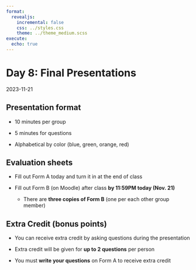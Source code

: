 ```yaml
---
format:
  revealjs:
    incremental: false
    css: ../styles.css
    theme: ../theme_medium.scss
execute: 
  echo: true
---
```


# Day 8: Final Presentations

2023-11-21

## Presentation format

- 10 minutes per group

- 5 minutes for questions

- Alphabetical by color (blue, green, orange, red)

## Evaluation sheets

- Fill out Form A today and turn it in at the end of class

- Fill out Form B (on Moodle) after class **by 11:59PM today (Nov. 21)**
  - There are **three copies of Form B** (one per each other group member)

## Extra Credit (bonus points)

- You can receive extra credit by asking questions during the presentation

- Extra credit will be given for **up to 2 questions** per person

- You must **write your questions** on Form A to receive extra credit
